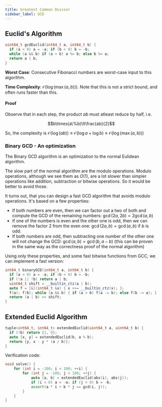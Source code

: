 ```yaml
---
title: Greatest Common Divisor
sidebar_label: GCD
---
```


## Euclid's Algorithm

``` cpp
uint64_t gcdEuclid(int64_t a, int64_t b) {
  if (a < 0) a = -a; if (b < 0) b = -b;
  while (a && b) if (a > b) a %= b; else b %= a;
  return a | b;
}
```

**Worst Case**: Consecutive Fibonacci numbers are worst-case input to this algorithm.

**Time Complexity**: $\mathcal{O}(\log(\max(a, b)))$. Note that this is not a strict bound, and often runs faster than this.

#### Proof
Observe that in each step, the product $ab$ must atleast reduce by half, i.e.

$$b\times(a\%b)\lt\frac{ab}{2}$$

So, the complexity is $\mathcal{O}(\log(ab))\equiv\mathcal{O}(\log{a} + \log{b})\equiv\mathcal{O}(\log(\max(a, b)))$

### Binary GCD - An optimization

The Binary GCD algorithm is an optimization to the normal Eulidean algorithm.

The slow part of the normal algorithm are the modulo operations. Modulo operations, although we see them as $O(1)$, are a lot slower than simpler operations like addition, subtraction or bitwise operations. So it would be better to avoid those.

It turns out, that you can design a fast GCD algorithm that avoids modulo operations. It's based on a few properties:

- If both numbers are even, then we can factor out a two of both and compute the GCD of the remaining numbers: $\gcd(2a, 2b) = 2 \gcd(a, b)$
- If one of the numbers is even and the other one is odd, then we can remove the factor 2 from the even one: $\gcd(2a, b) = \gcd(a, b)$ if $b$ is odd.
- If both numbers are odd, then subtracting one number of the other one will not change the GCD: $\gcd(a, b) = \gcd(b, a-b)$ (this can be proven in the same way as the correctness proof of the normal algorithm)

Using only these properties, and some fast bitwise functions from GCC, we can implement a fast version:

``` cpp
int64_t binaryGCD(int64_t a, int64_t b) {
  if (a < 0) a = -a; if (b < 0) b = -b;
  if (!a || !b) return a | b;
  uint64_t shift = __builtin_ctz(a | b);
  auto f = [&](int64_t &x) { x >>= __builtin_ctz(x); };
  f(a); f(b); while (a && b) { if (a > b) f(a -= b); else f(b -= a); }
  return (a | b) << shift;
}
```

## Extended Euclid Algorithm

``` cpp
tuple<int64_t, int64_t> extendedEuclid(uint64_t a, uint64_t b) {
  if (!b) return {1, 0};
  auto [x, y] = extendedEuclid(b, a % b);
  return {y, x - y * (a / b)};
}
```

Verification code:

``` cpp
void solve() {
    for (int i = -100; i < 100; ++i) {
        for (int j = -100; j < 100; ++j) {
            auto [a, b] = extendedEuclid(abs(i), abs(j));
            if (i < 0) a = -a; if (j < 0) b = -b;
            assert(a * i + b * j == gcd(i, j));
        }
    }
}
```

